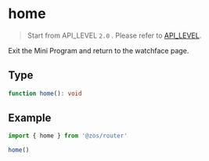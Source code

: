 # home

> Start from API_LEVEL `2.0` . Please refer to [API_LEVEL](../../../../guides/framework/device/compatibility.md).

Exit the Mini Program and return to the watchface page.

## Type

```ts
function home(): void
```

## Example

```js
import { home } from '@zos/router'

home()
```
